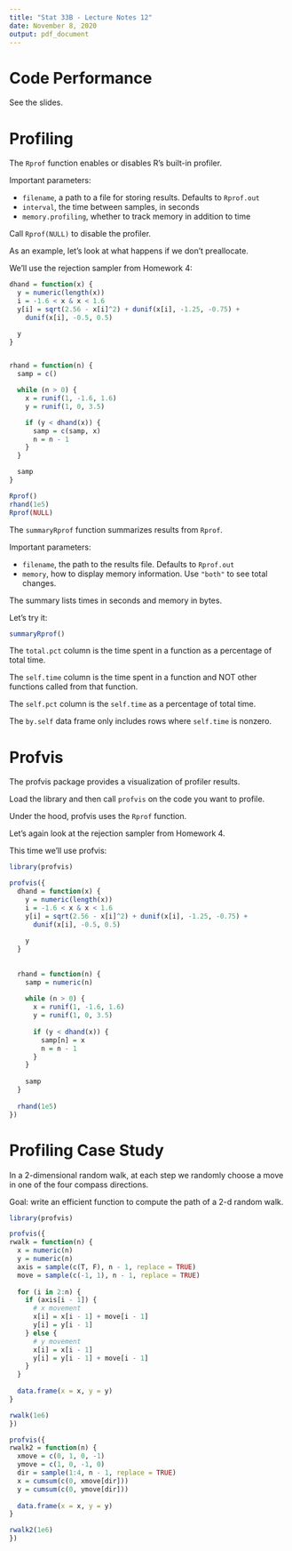 ```yaml
---
title: "Stat 33B - Lecture Notes 12"
date: November 8, 2020
output: pdf_document
---
```


Code Performance
================

See the slides.



Profiling
=========

The `Rprof` function enables or disables R's built-in profiler.

Important parameters:

* `filename`, a path to a file for storing results. Defaults to `Rprof.out`
* `interval`, the time between samples, in seconds
* `memory.profiling`, whether to track memory in addition to time

Call `Rprof(NULL)` to disable the profiler.


As an example, let's look at what happens if we don't preallocate.

We'll use the rejection sampler from Homework 4:
```r
dhand = function(x) {
  y = numeric(length(x))
  i = -1.6 < x & x < 1.6
  y[i] = sqrt(2.56 - x[i]^2) + dunif(x[i], -1.25, -0.75) +
    dunif(x[i], -0.5, 0.5)

  y
}


rhand = function(n) {
  samp = c()

  while (n > 0) {
    x = runif(1, -1.6, 1.6)
    y = runif(1, 0, 3.5)

    if (y < dhand(x)) {
      samp = c(samp, x)
      n = n - 1
    }
  }

  samp
}
```

```r
Rprof()
rhand(1e5)
Rprof(NULL)
```

The `summaryRprof` function summarizes results from `Rprof`.

Important parameters:

* `filename`, the path to the results file. Defaults to `Rprof.out`
* `memory`, how to display memory information. Use `"both"` to see total
  changes.

The summary lists times in seconds and memory in bytes.

Let's try it:
```r
summaryRprof()
```

The `total.pct` column is the time spent in a function as a percentage of
total time.

The `self.time` column is the time spent in a function and NOT other functions
called from that function.

The `self.pct` column is the `self.time` as a percentage of total time.

The `by.self` data frame only includes rows where `self.time` is nonzero.



Profvis
=======

The profvis package provides a visualization of profiler results.

Load the library and then call `profvis` on the code you want to profile.

Under the hood, profvis uses the `Rprof` function.


Let's again look at the rejection sampler from Homework 4.

This time we'll use profvis:
```r
library(profvis)

profvis({
  dhand = function(x) {
    y = numeric(length(x))
    i = -1.6 < x & x < 1.6
    y[i] = sqrt(2.56 - x[i]^2) + dunif(x[i], -1.25, -0.75) +
      dunif(x[i], -0.5, 0.5)
  
    y
  }
  
  
  rhand = function(n) {
    samp = numeric(n)
  
    while (n > 0) {
      x = runif(1, -1.6, 1.6)
      y = runif(1, 0, 3.5)
  
      if (y < dhand(x)) {
        samp[n] = x
        n = n - 1
      }
    }
  
    samp
  }
  
  rhand(1e5)
})
```



Profiling Case Study
====================

In a 2-dimensional random walk, at each step we randomly choose a move in one
of the four compass directions.

Goal: write an efficient function to compute the path of a 2-d random walk.

```r
library(profvis)

profvis({
rwalk = function(n) {
  x = numeric(n)
  y = numeric(n)
  axis = sample(c(T, F), n - 1, replace = TRUE)
  move = sample(c(-1, 1), n - 1, replace = TRUE)
  
  for (i in 2:n) {
    if (axis[i - 1]) {
      # x movement
      x[i] = x[i - 1] + move[i - 1]
      y[i] = y[i - 1]
    } else {
      # y movement
      x[i] = x[i - 1]
      y[i] = y[i - 1] + move[i - 1]
    }
  }
  
  data.frame(x = x, y = y)
}

rwalk(1e6)
})
```

```r
profvis({
rwalk2 = function(n) {
  xmove = c(0, 1, 0, -1)
  ymove = c(1, 0, -1, 0)
  dir = sample(1:4, n - 1, replace = TRUE)
  x = cumsum(c(0, xmove[dir]))
  y = cumsum(c(0, ymove[dir]))
  
  data.frame(x = x, y = y)
}

rwalk2(1e6)
})
```
